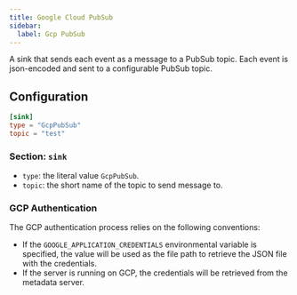 ```yaml
---
title: Google Cloud PubSub
sidebar:
  label: Gcp PubSub
---
```


A sink that sends each event as a message to a PubSub topic. Each event is json-encoded and sent to a configurable PubSub topic.

## Configuration

```toml
[sink]
type = "GcpPubSub"
topic = "test"
```

### Section: `sink`

- `type`: the literal value `GcpPubSub`.
- `topic`: the short name of the topic to send message to.

### GCP Authentication

The GCP authentication process relies on the following conventions:

- If the `GOOGLE_APPLICATION_CREDENTIALS` environmental variable is specified, the value will be used as the file path to retrieve the JSON file with the credentials.
- If the server is running on GCP, the credentials will be retrieved from the metadata server.

